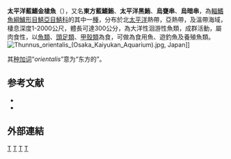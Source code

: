 {{TA
|T=zh-hans:大西洋蓝鳍金枪鱼; zh-tw:太平洋黑鮪;
|1=zh-hans:大西洋蓝鳍金枪鱼; zh-tw:太平洋黑鮪;
|2=zh-hans:金枪鱼属; zh-tw:鮪屬;
}}
{{Speciesbox
| image = Pacific bluefin tuna.jpg
| image_width = 250px
| image_caption = 太平洋藍鰭金槍魚
| status = VU
| status_system = IUCN3.1
| genus = Thunnus
| species = orientalis
| authority = [[Temminck|Temminck]] & [[Schlegel|Schlegel]], 1844
| synonyms = *''Orcynus schlegelii''<br /><small>Steindachner, 1884</small>
*''Thunnus saliens''<br /><small>Jordan & Evermann, 1926</small>
*''Thunnus schlegelii''<br /><small>Steindachner, 1884</small>
*''Thunnus thynnus orientalis''<br /><small>Temminck & Schlegel, 1844</small>
}}

'''太平洋藍鰭金槍魚'''（{{sn|Thunnus orientalis|bn}}），又名'''東方藍鰭鮪'''、'''太平洋黑鮪'''、'''烏甕串'''、'''烏暗串'''，為[[輻鰭魚綱|輻鰭魚綱]][[鱸形目|鱸形目]][[鯖亞目|鯖亞目]][[鯖科|鯖科]]的其中一[[種|種]]，分布於北[[太平洋|太平洋]]熱帶，亞熱帶，及溫帶海域，棲息深度1-2000公尺，體長可達300公分，為大洋性洄游性魚類，成群活動，屬肉食性，以[[魚類|魚類]]、[[頭足類|頭足類]]、[[甲殼類|甲殼類]]為食，可做為食用魚、遊釣魚及養殖魚類。
[[File:Thunnus_orientalis_(Osaka_Kaiyukan_Aquarium).jpg|thumb]], Japan]]

其[[种加词|种加词]]“''orientalis''”意为“东方的”。

== 参考文献 ==
{{refbegin}}
*{{FishBase_species|genus=Thunnus|species=orientalis|year=2012|month=7}}
* {{TaiBNET| zh=太平洋黑鮪(東方金槍魚;黑鮪;黑甕串;黑暗串;東方鮪;東方藍鰭鮪) | id=382503 | binomial=Thunnus orientalis | authority=Temminck and Schlegel, 1844 | var= | accessdate=2013-01-24}}
{{refend}}

==外部連結== 
{{wikispecies-inline|Thunnus orientalis|太平洋藍鰭金槍魚}}

{{Tuna|state=autocollapse}}
{{Taxonbar|from=Q1766955}}

[[Category:食用魚|T]]
[[Category:金槍魚屬|T]]
[[Category:1844年描述的魚類|T]]
[[Category:太平洋鱼类|T]]